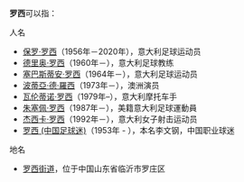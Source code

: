 '''罗西'''可以指：

;人名
*[[保罗·罗西|保罗·罗西]]（1956年－2020年），意大利足球运动员
*[[德里奥·罗西|德里奥·罗西]]（1960年－），意大利足球教练
*[[塞巴斯蒂安·罗西|塞巴斯蒂安·罗西]]（1964年－），意大利足球运动员
*[[波蒂亞·德·羅西|波蒂亞·德·羅西]]（1973年－），澳洲演员
*[[瓦伦蒂诺·罗西|瓦伦蒂诺·罗西]]（1979年–），意大利摩托车手
*[[朱塞佩·罗西|朱塞佩·罗西]]（1987年－），美籍意大利足球運動員
*[[杰西卡·罗西|杰西卡·罗西]]（1992年－），意大利女子射击运动员
*[[罗西_(中国足球迷)|罗西 (中国足球迷)]]（1953年 - ），本名李文钢，中国职业球迷

;地名
*[[罗西街道|罗西街道]]，位于中国山东省临沂市罗庄区

{{Disambig|Cat=二字消歧义}}